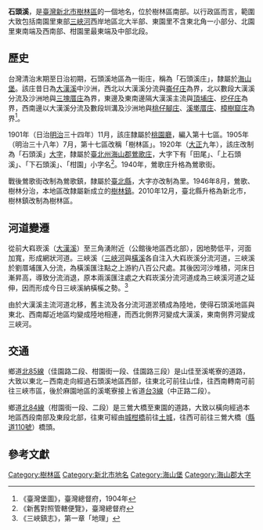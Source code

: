 {{noteTA　
|1 = zh-cn:庄; zh-hk:庄; zh-tw:庄;
}}
'''石頭溪'''，是[[臺灣|臺灣]][[新北市|新北市]][[樹林區|樹林區]]的一個地名，位於樹林區南部。以行政區而言，範圍大致包括南園里東部[[三峽河|三峽河]]西岸地區北大半部、東園里不含東北角一小部分、北園里東南端及西南部、柑園里最東端及中部北段。

==歷史==
台灣清治末期至日治初期，石頭溪地區為一街庄，稱為「石頭溪庄」，隸屬於[[海山堡|海山堡]]。該庄昔日為[[大漢溪|大漢溪]]中沙洲，西北以大漢溪分流與[[崙子_(新北市)|崙仔庄]]為界，北以數段大漢溪分流及沙洲地與[[三塊厝_(新北市)|三塊厝庄]]為界，東邊及東南邊隔大漢溪主流與[[頂埔_(新北市)|頂埔庄]]、[[挖子_(新北市)|挖仔庄]]為界，西南邊以大漢溪分流及數段圳溝及沙洲地與[[桃仔腳庄|桃仔腳庄]]、[[溪墘厝_(新北市)|溪墘厝庄]]、[[樟樹窟庄|樟樹窟庄]]為界<ref>《臺灣堡圖》，臺灣總督府，1904年</ref>。

1901年（日治[[明治|明治]]三十四年）11月，該庄隸屬於[[桃園廳|桃園廳]]，編入第十七區。1905年（明治三十八年）7月，第十七區改稱「樹林區」。1920年（[[大正|大正]]九年），該庄改制為「石頭溪」[[大字|大字]]，隸屬於[[臺北州|臺北州]][[海山郡|海山郡]][[鶯歌庄|鶯歌庄]]，大字下有「田尾」、「上石頭溪」、「下石頭溪」、「柑園」小字名<ref>《新舊對照管轄便覽》，臺灣總督府</ref>。1940年，鶯歌庄升格為鶯歌街。

戰後鶯歌街改制為鶯歌鎮，隸屬於[[臺北縣|臺北縣]]，大字亦改制為里。1946年8月，鶯歌、樹林分治，本地區改隸屬新成立的[[樹林鎮|樹林鎮]]。2010年12月，臺北縣升格為新北市，樹林鎮改制為樹林區。

==河道變遷==
從前大嵙崁溪（[[大漢溪|大漢溪]]）至三角湧附近（公館後地區西北部），因地勢低平，河面加寬，形成網狀河道。三峽溪（[[三峽河|三峽河]]與[[橫溪|橫溪]]各自注入大嵙崁溪分流河道，三峽溪於劉厝埔匯入分流，為橫溪匯注點之上游約八百公尺處。其後因河沙堆積，河床日漸昇高，導致分流消退，原本兩溪匯注處之大嵙崁溪分流河道成為三峽溪河道之延伸，因而形成今日三峽溪納橫榽之勢。<ref>《三峽鎮志》，第一章「地理」</ref>

由於大漢溪主流河道北移，舊主流及各分流河道淤積成為陸地，使得石頭溪地區與東北、西南鄰近地區均變成陸地相連，而西北側界河變成大漢溪，東南側界河變成三峽河。

==交通==
鄉道[[北85線|北85線]]（佳園路二段、柑園街一段、佳園路三段）是山佳至溪墘寮的道路，大致以東北－西南走向經過石頭溪地區西部，往東北可前往山佳，往西南轉南可前往三峽市區，後於麻園地區的溪墘寮接上省道[[台3線|台3線]]（中正路二段）。

鄉道[[北84線|北84線]]（柑園街一段、二段）是三鶯大橋至東園的道路，大致以橫向經過本地區西段南部及東段北部，往東可經由[[城柑橋|城柑橋]]前往[[土城區|土城]]，往西可前往三鶯大橋（[[縣道110號|縣道110號]]）橋頭。

==參考文獻==
{{reflist}}

{{海山郡}}

[[Category:樹林區|Category:樹林區]]
[[Category:新北市地名|Category:新北市地名]]
[[Category:海山堡|Category:海山堡]]
[[Category:海山郡大字|Category:海山郡大字]]